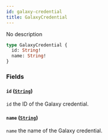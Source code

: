 ```yaml
---
id: galaxy-credential
title: GalaxyCredential
---
```



No description

```graphql
type GalaxyCredential {
  id: String!
  name: String!
}
```


### Fields

#### `id` ([`String`](/reference/scalars/string))

`id` the ID of the Galaxy credential.


#### `name` ([`String`](/reference/scalars/string))

`name` the name of the Galaxy credential.




